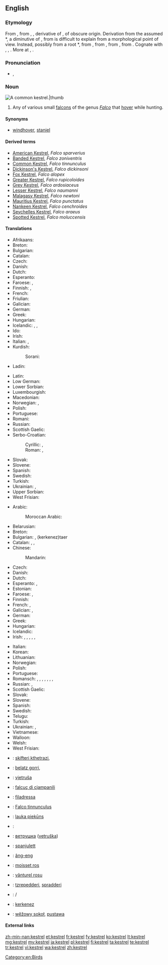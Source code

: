 ==English==

===Etymology===
From {{etyl|enm|en}} {{term|castrel||staniel, bird of prey|lang=enm}}, from {{etyl|frm|en}} {{term|cresserelle|lang=frm}}, {{term|crecerelle||bird of prey|lang=frm}}, derivative of {{term|crecelle||rattle, wooden reel|lang=frm}}, of obscure origin. Derivation from the assumed {{etyl|VL.|-}} *{{term||crepicella, *crepitacillum|lang=la}}, a diminutive of {{term|crepitaculum|crepitāculum|lang=la}}, from {{term|crepitare|crepitāre|to crackle|lang=la}} is difficult to explain from a morphological point of view. Instead, possibly from a root *{{term||krek-, *krak-|to crack, rattle, creak, emit a bird cry|lang=frm}}, from {{etyl|dum|en}} {{term|craken|crāken|to creak, crack|lang=dum}}, from {{odt}} {{recons|krakōn||to crack, creak, emit a cry|lang=odt}}, from {{etyl|gem-pro|en}} {{recons|krakōnan||to emit a cry, shout|lang=gem-pro}}, from {{etyl|ine-pro|en}} {{recons|gArg-||to shout|lang=ine-pro}}. Cognate with {{goh}} {{term|krahhon|krahhōn|to make a sound, crash|lang=goh}}, {{ang}} {{term|cracian||to resound|lang=ang}}, {{frm}} {{term|craquer||to emit a repeated cry|tr=used of birds|lang=fr}}. More at {{l|en|creak}}, {{l|en|crack}}.

===Pronunciation===
* {{IPA|/ˈkɛstɹəl/}}, {{X-SAMPA|/"kEstr\@l/}}

===Noun===
[[Image:Common Kestrel 1.jpg|A common '''kestrel'''.|thumb]]
{{en-noun}}

# Any of various small [[falcon]]s of the genus ''[[Falco]]'' that [[hover]] while hunting.

====Synonyms====
* {{sense|common kestrel}} [[windhover]], [[staniel]]

====Derived terms====
* [[American Kestrel]], ''Falco sparverius''
* [[Banded Kestrel]], ''Falco zoniventris''
* [[Common Kestrel]], ''Falco tinnunculus''
* [[Dickinson's Kestrel]], ''Falco dickinsoni''
* [[Fox Kestrel]], ''Falco alopex''
* [[Greater Kestrel]], ''Falco rupicoloides''
* [[Grey Kestrel]], ''Falco ardosiaceus''
* [[Lesser Kestrel]], ''Falco naumanni''
* [[Malagasy Kestrel]], ''Falco newtoni''
* [[Mauritius Kestrel]], ''Falco punctatus''
* [[Nankeen Kestrel]], ''Falco cenchroides''
* [[Seychelles Kestrel]], ''Falco araeus''
* [[Spotted Kestrel]], ''Falco moluccensis''

====Translations====
{{trans-top|any small falcon of genus ''Falco''}}
* Afrikaans: {{t-|af|valk}}
* Breton: {{t-|br|falc'hun}}
* Bulgarian: {{t+|bg|сокол|m}}
* Catalan: {{t+|ca|falcó|m}}
* Czech: {{t-|cs|poštolka|f}}
* Danish: {{t-|da|falk|c}}
* Dutch: {{t+|nl|valk|m}}
* Esperanto: {{t-|eo|falko}}
* Faroese: {{t-|fo|falkur|m}}, {{t-|fo|smyril|m}}
* Finnish: {{t+|fi|jalohaukka}}, {{t+|fi|haukka}}
* French: {{t+|fr|crécerelle|f}}
* Friulian: {{tø|fur|falcon|m}}
* Galician: {{t-|gl|falcón|m}}
* German: {{t+|de|Falke|m}}
* Greek: {{t+|el|κιρκινέζι|n|tr=kirkινéζι}}
* Hungarian: {{t+|hu|vércse}}
* Icelandic: {{t+|is|fálki|m}}, {{t+|is|haukur}}, {{t+|is|valur}}
* Ido: {{t+|io|falkono}}
* Irish: {{t+|ga|pocaire gaoithe|m}}
* Italian: {{t+|it|falco|m}}, {{t+|it|falcone|m}}
* Kurdish:
*: Sorani: {{t+|ku|شاهین|tr=shAheen|sc=Arab}}
* Ladin: {{tø|lld|falcon|m}}
{{trans-mid}}
* Latin: {{t-|la|falco|m}}
* Low German: {{t-|nds|Falk|m}}
* Lower Sorbian: {{tø|dsb|sokoł|m}}
* Luxembourgish: {{t-|lb|Kréchel}}
* Macedonian: {{t-|mk|сокол|m|tr=sokol}}
* Norwegian: {{t+|no|falk}}, {{t+|no|hauk}}
* Polish: {{t+|pl|sokół|m}}
* Portuguese: {{t+|pt|falcão|m}}
* Romani: {{tø|rom|falkono|m}}
* Russian: {{t+|ru|пустельга|tr=pustel'gá}}
* Scottish Gaelic: {{t-|gd|speireag ruadh|f}}
* Serbo-Croatian:
*: Cyrillic: {{t-|sh|соко|m|sc=Cyrl}} {{qualifier|Bosnia, Serbia}}, {{t-|sh|сокол|m|sc=Cyrl}} {{qualifier|Croatia}}
*: Roman: {{t-|sh|soko|m}} {{qualifier|Bosnia, Serbia}}, {{t-|sh|sokol|m}} {{qualifier|Croatia}}
* Slovak: {{t-|sk|sokol|m}}
* Slovene: {{t+|sl|sokol|f}}
* Spanish: {{t+|es|halcón|m}}
* Swedish: {{t+|sv|falk|c}}
* Turkish: {{t+|tr|kerkenez}}
* Ukrainian: {{t-|uk|сокіл|m|tr=sokil}}, {{t-|uk|сапсан|m|tr=sapsan}}
* Upper Sorbian: {{t-|hsb|sokoł|m}}
* West Frisian: {{t-|fy|falk|m}}
{{trans-bottom}}

{{trans-top|''Falco tinnunculus''}}
* Arabic:
*: Moroccan Arabic: {{tø|ary|بوعميرة|tr=bo3emira}}
* Belarusian: {{t-|be|звычайнага пустальга}}
* Breton: {{t-|br|falc’hun logotaer}}
* Bulgarian: {{t-|bg|черношипа ветрушка|tr=černošipa vetruška}}, {{t-|bg|керкенез}} (kerkenez)taer
* Catalan: {{t-|ca|xoriguer|m}}, {{t-|ca|xoriguer gros|m}}, {{t-|ca|xoriguer comú|m}}
* Chinese:
*: Mandarin: {{t|cmn|一种鹰|sc=Hani}}
* Czech: {{t-|cs|poštolka obecná|f}}
* Danish: {{t-|da|tårnfalk}}
* Dutch: {{t+|nl|torenvalk|m}}
* Esperanto: {{t-|eo|turfalko}}, {{t-|eo|kestrelo}}
* Estonian: {{t-|et|tuuletallaja}}
* Faroese: {{t-|fo|grýtissmyril|m}}, {{t-|fo|tornfalkur|m}}
* Finnish: {{t+|fi|tuulihaukka}}
* French: {{t+|fr|faucon crécerelle|m}}, {{t+|fr|crécerelle|f}}
* Galician: {{t-|gl|lagarteiro|m}}, {{t-|gl|peneireiro|m}}
* German: {{t+|de|Turmfalke|m}}
* Greek: {{t-|el|βραχοκιρκίνεζο|n|tr=brachokirkínezo}}
* Hungarian: {{t+|hu|vörös vércse}}
* Icelandic: {{t+|is|turnfálki}}
* Irish: {{t+|ga|bod gaoithe|m}}, {{t+|ga|bodaire gaoithe|m}}, {{t+|ga|pocaire gaoithe|m}}, {{t+|ga|pocaire gaoithe coiteann|m}}, {{t+|ga|seabhac buí|m}}, {{t+|ga|seabhac gaoithe|m}}
{{trans-mid}}
* Italian: {{t-|it|gheppio|m}}
* Korean: {{t-|ko|황조롱이|tr=hwangjorongi|sc=Hang}}
* Lithuanian: {{t+|lt|pelėsakalis}}
* Norwegian: {{t-|no|tårnfalk}}
* Polish: {{t+|pl|pustułka|f}}
* Portuguese: {{t-|pt|peneireiro-vulgar|m}}
* Romansch: {{qualifier|Rumantsch Grischun, Sursilvan, Sutsilvan}} {{t-|rm|crivel}}, {{qualifier|Surmiran}} {{t-|rm|creivel|m}}, {{qualifier|Vallader}} {{t-|rm|cribel|m}}, {{qualifier|Sursilvan}} {{t-|rm|falcun|m}}, {{qualifier|Surmiran}} {{t-|rm|feila l'ora|f}}, {{qualifier|Puter, Vallader}} {{t-|rm|falcun brün|m}}, {{qualifier|Puter, Vallader}} {{t-|rm|filadè|m}}, {{qualifier|Vallader}} {{t-|rm|battalaura|f}}
* Russian: {{t-|ru|пустельга обыкновенная|f|tr=pust'el'gá obyknov'énnaja}}, {{t+|ru|пустельга|f|tr=pust'el'gá}}
* Scottish Gaelic: {{t-|gd|clamhan ruadh|m}}
* Slovak: {{t-|sk|sokol myšiar}}
* Slovene: {{t-|sl|navádna postôvka|f}}
* Spanish: {{t-|es|cernícalo común|m}}
* Swedish: {{t+|sv|tornfalk|c}}
* Telugu: {{t+|te|నామవాచకం}}
* Turkish: {{t+|tr|bayağı kerkenez}}
* Ukrainian: {{t-|uk|боривiтер|tr=boriviter}}, {{t-|uk|постiльга|tr=postil'ga}}
* Vietnamese: {{t-|vi|chim cắt}}
* Walloon: {{t+|wa|cressale|f}}
* Welsh: {{t-|cy|cudyll coch}}
* West Frisian: {{t-|fy|reade wikel}}
{{trans-bottom}}

{{checktrans-top}}
* {{ttbc|sq}}: [[skifteri kthetrazi]], {{t-|sq|petriti}}
* {{ttbc|eu}}: [[belatz gorri]], {{t-|eu|belatz handi}}
* {{ttbc|sh}}: [[vjetruša]]
* {{ttbc|fur}}: [[falcuç di cjampanili]]
* {{ttbc|lld}}: [[filadressa]]
* {{ttbc|la}}: [[Falco tinnunculus]] {{m}} <!-- It's "scientific", but is it Latin? I'd suppose that the Romans called kestrel sthg else.-->
* {{ttbc|lv}}: [[lauka piekūns]]
* {{ttbc|lt}}: {{t+|lt|sakalis}} <!-- de.wikt has sakalas -->
* {{ttbc|mk}}: [[ветрушка]] ([[vetruška]])
{{trans-mid}}
* {{ttbc|mt}}: [[spanjulett]]
* {{ttbc|nan}}: [[âng-eng]]
* {{ttbc|oc}}: [[moisset ros]]
* {{ttbc|ro}}: [[vânturel rosu]]
* {{ttbc|sc}}: [[tzrepedderi]], [[spradderi]]
* {{ttbc|sh}}: {{t-|sh|ветрушка|sc=Cyrl}}/{{t-|sh|vetruška}}
* {{ttbc|tr}}: [[kerkenez]]
* {{ttbc|hsb}}: [[wěžowy sokoł]], [[pustawa]]
{{trans-bottom}}

====External links====
{{projectlinks|pedia}}
{{projectlinks|disambig}}

[[Category:en:Birds]]

[[zh-min-nan:kestrel]]
[[et:kestrel]]
[[fr:kestrel]]
[[fy:kestrel]]
[[ko:kestrel]]
[[lt:kestrel]]
[[mg:kestrel]]
[[my:kestrel]]
[[ja:kestrel]]
[[pl:kestrel]]
[[fi:kestrel]]
[[ta:kestrel]]
[[te:kestrel]]
[[tr:kestrel]]
[[vi:kestrel]]
[[wa:kestrel]]
[[zh:kestrel]]